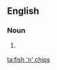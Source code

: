 ==English==

===Noun===
{{en-plural noun|sg=fish 'n' chips}}

# {{plurale tantum}} {{alternative form of|fish and chips}}

[[ta:fish 'n' chips]]